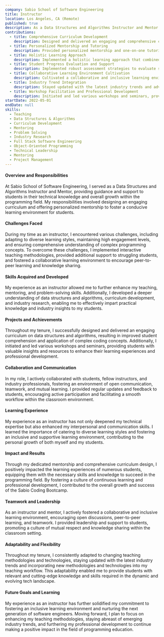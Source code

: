 ```yaml
---
company: Sabio School of Software Engineering
title: Instructor
location: Los Angeles, CA (Remote)
published: true
description: As a Data Structures and Algorithms Instructor and Mentor at Sabio Coding Bootcamp, I have played a pivotal role in guiding and nurturing students in their technical knowledge as well as overall growth and development within the field of programming.
contributions:
  - title: Comprehensive Curriculum Development
    description: Designed and delivered an engaging and comprehensive curriculum on data structures and algorithms, enabling students to grasp complex coding concepts and problem-solving strategies.
  - title: Personalized Mentorship and Tutoring
    description: Provided personalized mentorship and one-on-one tutoring to students, offering guidance and support tailored to individual learning styles and needs, fostering a conducive learning environment and promoting students' development.
  - title: Holistic Learning Approach
    description: Implemented a holistic learning approach that combined theoretical knowledge with practical application, encouraging students to apply critical thinking and analytical skills to real-world challenges.
  - title: Student Progress Evaluation and Support
    description: Implemented robust assessment strategies to evaluate students' progress and identify areas for improvement, offering additional support and resources to help students overcome obstacles and achieve their goals.
  - title: Collaborative Learning Environment Cultivation
    description: Cultivated a collaborative and inclusive learning environment, encouraging open discussions, peer-to-peer learning, and teamwork, fostering a culture of continuous learning.
  - title: Industry Trend Integration
    description: Stayed updated with the latest industry trends and advancements in data structures and algorithms, integrating relevant and cutting-edge industry practices into the curriculum to prepare students for the dynamic and evolving tech landscape.
  - title: Workshop Facilitation and Professional Development
    description: Initiated and led various workshops and seminars, providing students with valuable insights and resources to enhance their learning experiences, and facilitating their growth as professional software engineers.
startDate: 2022-05-01
endDate: null
skills:
  - Teaching
  - Data Structures & Algorithms
  - Curriculum Development
  - Mentoring
  - Problem Solving
  - Industry Research
  - Full Stack Software Engineering
  - Object-Oriented Programming
  - Technical Leadership
  - Mentoring
  - Project Management
---
```


#### Overview and Responsibilities

At Sabio School of Software Engineering, I served as a Data Structures and Algorithms Instructor and Mentor, providing guidance and support to students in their technical knowledge and overall growth within the programming field. My responsibilities involved designing an engaging curriculum and offering personalized mentorship to foster a conducive learning environment for students.

#### Challenges Faced

During my time as an instructor, I encountered various challenges, including adapting to diverse learning styles, maintaining high engagement levels, and ensuring comprehensive understanding of complex programming concepts. To overcome these challenges, I implemented interactive teaching methodologies, provided additional support to struggling students, and fostered a collaborative learning environment to encourage peer-to-peer learning and knowledge sharing.

#### Skills Acquired and Developed

My experience as an instructor allowed me to further enhance my teaching, mentoring, and problem-solving skills. Additionally, I developed a deeper understanding of data structures and algorithms, curriculum development, and industry research, enabling me to effectively impart practical knowledge and industry insights to my students.

#### Projects and Achievements

Throughout my tenure, I successfully designed and delivered an engaging curriculum on data structures and algorithms, resulting in improved student comprehension and application of complex coding concepts. Additionally, I initiated and led various workshops and seminars, providing students with valuable insights and resources to enhance their learning experiences and professional development.

#### Collaboration and Communication

In my role, I actively collaborated with students, fellow instructors, and industry professionals, fostering an environment of open communication, teamwork, and mutual learning. I provided regular updates and feedback to students, encouraging active participation and facilitating a smooth workflow within the classroom environment.

#### Learning Experience

My experience as an instructor has not only deepened my technical expertise but also enhanced my interpersonal and communication skills. I learned the importance of catering to diverse learning styles and fostering an inclusive and supportive learning environment, contributing to the personal growth of both myself and my students.

#### Impact and Results

Through my dedicated mentorship and comprehensive curriculum design, I positively impacted the learning experiences of numerous students, equipping them with the necessary skills and knowledge to succeed in the programming field. By fostering a culture of continuous learning and professional development, I contributed to the overall growth and success of the Sabio Coding Bootcamp.

#### Teamwork and Leadership

As an instructor and mentor, I actively fostered a collaborative and inclusive learning environment, encouraging open discussions, peer-to-peer learning, and teamwork. I provided leadership and support to students, promoting a culture of mutual respect and knowledge sharing within the classroom setting.

#### Adaptability and Flexibility

Throughout my tenure, I consistently adapted to changing teaching methodologies and technologies, staying updated with the latest industry trends and incorporating new methodologies and technologies into my teaching workflow. This adaptability enabled me to provide students with relevant and cutting-edge knowledge and skills required in the dynamic and evolving tech landscape.

#### Future Goals and Learning

My experience as an instructor has further solidified my commitment to fostering an inclusive learning environment and nurturing the next generation of software engineers. Moving forward, I plan to focus on enhancing my teaching methodologies, staying abreast of emerging industry trends, and furthering my professional development to continue making a positive impact in the field of programming education.
